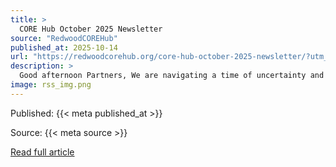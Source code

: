 ```yaml
---
title: >
  CORE Hub October 2025 Newsletter
source: "RedwoodCOREHub"
published_at: 2025-10-14
url: "https://redwoodcorehub.org/core-hub-october-2025-newsletter/?utm_source=rss&utm_medium=rss&utm_campaign=core-hub-october-2025-newsletter"
description: >
  Good afternoon Partners, We are navigating a time of uncertainty and disruption—but also one of possibility. As federal actions threaten climate resilience and renewable energy efforts, including rescinding critical funding for our rural and Tribal communities, our commitment to a just and thriving future for the Redwood Region remains unwavering. Whether or not offshore wind [&#8230;]
image: rss_img.png
---
```



  Published: {{< meta published_at >}}
  

  Source: {{< meta source >}}
  

  [Read full article]({{< meta url >}}){target='blank'}
  

